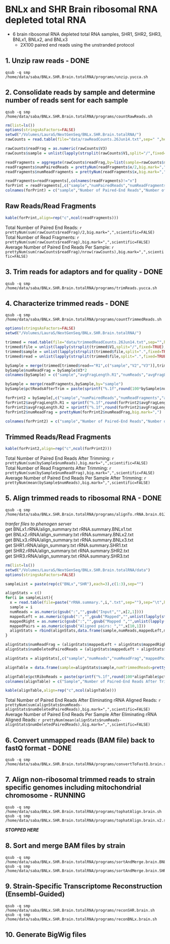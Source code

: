 BNLx and SHR Brain ribosomal RNA depleted total RNA
=========================
* 6 brain ribosomal RNA depleted total RNA samples, SHR1, SHR2, SHR3, BNLx1, BNLx2, and BNLx3
  * 2X100 paired end reads using the unstranded protocol

1. Unzip raw reads - DONE
-----------------
```
qsub -q smp /home/data/saba/BNLx.SHR.Brain.totalRNA/programs/unzip.yucca.sh
```

2. Consolidate reads by sample and determine number of reads sent for each sample 
-------------------------------------------------
```
qsub -q smp /home/data/saba/BNLx.SHR.Brain.totalRNA/programs/countRawReads.sh
```

```r
rm(list=ls())
options(stringsAsFactors=FALSE)
setwd("/Volumes/LauraS/NextGenSeq/BNLx.SHR.Brain.totalRNA/")
rawCounts = read.table(file="data/rawReadCounts.26Jun14.txt",sep=" ",header=FALSE,fill=TRUE)

rawCounts$readFrag = as.numeric(rawCounts$V3)
rawCounts$sample = unlist(lapply(strsplit(rawCounts$V1,split="/",fixed=TRUE),function(a) gsub(".R2.fq","",gsub(".R1.fq","",a[length(a)]))))

readFragments = aggregate(rawCounts$readFrag,by=list(sample=rawCounts$sample),sum)
readFragments$numPairedReads = prettyNum(readFragments$x/2,big.mark=",",scientific=FALSE)
readFragments$numReadFragments = prettyNum(readFragments$x,big.mark=",",scientific=FALSE)

readFragments=readFragments[,colnames(readFragments)!="x"]
forPrint = readFragments[,c("sample","numPairedReads","numReadFragments")]
colnames(forPrint) = c("sample","Number of Paired-End Reads","Number of Read Fragments")
```

Raw Reads/Read Fragments
---------------------------

```r
kable(forPrint,align=rep("c",ncol(readFragments)))
```

Total Number of Paired End Reads: `r prettyNum(sum(rawCounts$readFrag)/2,big.mark=",",scientific=FALSE)`  
Total Number of Read Fragments:  `r prettyNum(sum(rawCounts$readFrag),big.mark=",",scientific=FALSE)`  
Average Number of Paired End Reads Per Sample: `r prettyNum(sum(rawCounts$readFrag)/nrow(rawCounts),big.mark=",",scientific=FALSE)`  


3. Trim reads for adaptors and for quality - DONE
---------------
```
qsub -q smp /home/data/saba/BNLx.SHR.Brain.totalRNA/programs/trimReads.yucca.sh
```


4.  Characterize trimmed reads - DONE
-----------
```
qsub -q smp /home/data/saba/BNLx.SHR.Brain.totalRNA/programs/countTrimmedReads.sh
```
```r
options(stringsAsFactors=FALSE)
setwd("/Volumes/LauraS/NextGenSeq/BNLx.SHR.Brain.totalRNA/")

trimmed = read.table(file="data/trimmedReadCounts.26Jun14.txt",sep="",header=FALSE)
trimmed$file = unlist(lapply(strsplit(trimmed$V1,split="/",fixed=TRUE),function(a) a[length(a)]))
trimmed$sample = unlist(lapply(strsplit(trimmed$file,split=".",fixed=TRUE),function(a) a[1]))
trimmed$read = unlist(lapply(strsplit(trimmed$file,split=".",fixed=TRUE),function(a) unlist(lapply(strsplit(a[2],split="_",fixed=TRUE),function(a) a[1]))))

bySample = merge(trimmed[trimmed$read=="R1",c("sample","V2","V3")],trimmed[trimmed$read=="R2",c("sample","V2")],by="sample")
bySample$numReadFrag = bySample$V3*2
colnames(bySample) = c("sample","avgFragLength.R1","numReads","avgFragLength.R2","numReadFrag")

bySample = merge(readFragments,bySample,by="sample")
bySample$pctReadsAfterTrim = paste(sprintf("%.1f",round(100*bySample$numReads/as.numeric(gsub(",","",bySample$numPairedReads)),1)),"%",sep="")

forPrint2 = bySample[,c("sample","numPairedReads","numReadFragments","avgFragLength.R1","avgFragLength.R2","numReadFrag","pctReadsAfterTrim")]
forPrint2$avgFragLength.R1 = sprintf("%.1f",round(forPrint2$avgFragLength.R1,1))
forPrint2$avgFragLength.R2 = sprintf("%.1f",round(forPrint2$avgFragLength.R2,1))
forPrint2$numReadFrag = prettyNum(forPrint2$numReadFrag,big.mark=",")

colnames(forPrint2) = c("sample","Number of Paired-End Reads","Number of Read Fragments","Average Read Fragment Length After Trimming (first read fragment)","Average Read Fragment Length After Trimming (second read fragment)","Number of Read Fragments After Trimming","Percent of Read Fragments That Remained After Trimming")
```

Trimmed Reads/Read Fragments
---------------------------

```r
kable(forPrint2,align=rep("c",ncol(forPrint2)))
```

Total Number of Paired End Reads After Trimming: `r prettyNum(sum(bySample$numReads),big.mark=",",scientific=FALSE)`  
Total Number of Read Fragments After Trimming:  `r prettyNum(sum(bySample$numReadFrag),big.mark=",",scientific=FALSE)`  
Average Number of Paired End Reads Per Sample After Trimming: `r prettyNum(mean(bySample$numReads),big.mark=",",scientific=FALSE)`  

5.  Align trimmed reads to ribosomal RNA - DONE
-------------------------
```
qsub -q smp /home/data/saba/BNLx.SHR.Brain.totalRNA/programs/alignTo.rRNA.brain.01Jul14.sh
```

*tranfer files to phenogen server*  
get BNLx1.rRNA/align_summary.txt rRNA.summary.BNLx1.txt  
get BNLx2.rRNA/align_summary.txt rRNA.summary.BNLx2.txt  
get BNLx3.rRNA/align_summary.txt rRNA.summary.BNLx3.txt  
get SHR1.rRNA/align_summary.txt rRNA.summary.SHR1.txt  
get SHR2.rRNA/align_summary.txt rRNA.summary.SHR2.txt  
get SHR3.rRNA/align_summary.txt rRNA.summary.SHR3.txt  

```r
rm(list=ls())
setwd("/Volumes/LauraS/NextGenSeq/BNLx.SHR.Brain.totalRNA/data")
options(stringsAsFactors=FALSE)

sampleList = paste(rep(c("BNLx","SHR"),each=3),c(1:3),sep="")

alignStats = c()
for(i in sampleList){
  x = read.table(file=paste("rRNA.summary.",i,".txt",sep=""),sep="\t",header=FALSE)
  sample = i
  numReads = as.numeric(gsub(":","",gsub("Input","",x[2,1])))       
  mappedLeft = as.numeric(gsub(":","",gsub("Mapped","",unlist(lapply(strsplit(x[3,1],split="(",fixed=TRUE),function(a) a[1])))))
  mappedRight = as.numeric(gsub(":","",gsub("Mapped ","",unlist(lapply(strsplit(x[7,1],split="(",fixed=TRUE),function(a) a[1])))))
  mappedPairs = as.numeric(gsub("Aligned pairs: ","",x[10,1]))  
  alignStats = rbind(alignStats,data.frame(sample,numReads,mappedLeft,mappedRight,mappedPairs))
}

alignStats$numReadFrag = (alignStats$mappedLeft + alignStats$mappedRight)
alignStats$numDeletedPairedReads = (alignStats$mappedLeft + alignStats$mappedRight - alignStats$mappedPairs)

alignStats = alignStats[,c("sample","numReads","numReadFrag","mappedPairs","numDeletedPairedReads")]

alignTable = data.frame(sample=alignStats$sample,numTrimmedReads=prettyNum(alignStats$numReads,big.mark=","),numDeleted=prettyNum(alignStats$numDeletedPairedReads,big.mark=","),pctRiboReads=as.numeric(alignStats$numDeletedPairedReads)/as.numeric(alignStats$numReads),numRemaining=prettyNum(alignStats$numReads-alignStats$numDeletedPairedReads,big.mark=","))

alignTable$pctRiboReads = paste(sprintf("%.1f",round(100*alignTable$pctRiboReads,1)),"%",sep="")
colnames(alignTable) = c("Sample","Number of Paired-End Reads After Trimming","Number of Paired-End Reads with at Least One Fragment Aligned to rRNA","Percent of Paired-End Reads Aligned to rRNA","Number of Paired-End Reads NOT Aligned to rRNA")
```

```r
kable(alignTable,align=rep("c",ncol(alignTable)))
```

Total Number of Paired End Reads After Eliminating rRNA Aligned Reads: `r prettyNum(sum(alignStats$numReads-alignStats$numDeletedPairedReads),big.mark=",",scientific=FALSE)`    
Average Number of Paired End Reads Per Sample After Eliminating rRNA Aligned Reads: `r prettyNum(mean(alignStats$numReads-alignStats$numDeletedPairedReads),big.mark=",",scientific=FALSE)`  

6.  Convert unmapped reads (BAM file) back to fastQ format - DONE
------------------------------------------------------
```
qsub -q smp /home/data/saba/BNLx.SHR.Brain.totalRNA/programs/convertToFastQ.brain.sh
```

7.  Align non-ribosomal trimmed reads to strain specific genomes including mitochondrial chromosome - RUNNING
----------------
```
qsub -q smp /home/data/saba/BNLx.SHR.Brain.totalRNA/programs/tophatAlign.brain.sh
qsub -q smp /home/data/saba/BNLx.SHR.Brain.totalRNA/programs/tophatAlign.brain.v2.sh
```

***STOPPED HERE***



8.  Sort and merge BAM files by strain
----------------
```
qsub -q smp /home/data/saba/BNLx.SHR.Brain.totalRNA/programs/sortAndMerge.brain.BNLx.sh
qsub -q smp /home/data/saba/BNLx.SHR.Brain.totalRNA/programs/sortAndMerge.brain.SHR.sh
```

9.  Strain-Specific Transcriptome Reconstruction (Ensembl-Guided)
--------------------------
```
qsub -q smp /home/data/saba/BNLx.SHR.Brain.totalRNA/programs/reconSHR.brain.sh
qsub -q smp /home/data/saba/BNLx.SHR.Brain.totalRNA/programs/reconBNLx.brain.sh
```

10.  Generate BigWig files
-------------------------

